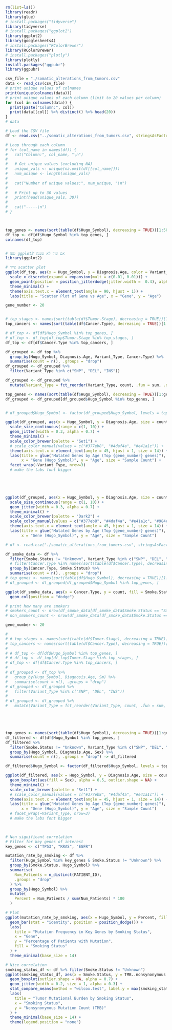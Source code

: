 
```r
rm(list=ls())
library(readr)
library(glue)
# install.packages("tidyverse")
library(tidyverse)
# install.packages("ggplot2")
library(ggplot2)
library(googlesheets4)
# install.packages("RColorBrewer")
library(RColorBrewer)
# install.packages("plotly")
library(plotly)
install.packages("ggpubr")
library(ggpubr)

```




```r
csv_file = "./somatic_alterations_from_tumors.csv"
data <- read_csv(csv_file)
# print unique values of colnames
print(unique(colnames(data)))
# print unique values of each column (limit to 20 values per column)
for (col in colnames(data)) {
  print(paste("Column:", col))
  print(data[[col]] %>% distinct() %>% head(20))
}
# data

```

```r

# Load the CSV file
df <- read.csv("../somatic_alterations_from_tumors.csv", stringsAsFactors = FALSE)

# Loop through each column
# for (col_name in names(df)) {
#   cat("Column:", col_name, "\n")
#   
#   # Get unique values (excluding NA)
#   unique_vals <- unique(na.omit(df[[col_name]]))
#   num_unique <- length(unique_vals)
#   
#   cat("Number of unique values:", num_unique, "\n")
#   
#   # Print up to 30 values
#   print(head(unique_vals, 30))
#   
#   cat("-----\n")
# }




```

```r

top_genes <- names(sort(table(df$Hugo_Symbol), decreasing = TRUE))[1:50]
df_top <- df[df$Hugo_Symbol %in% top_genes, ]
colnames(df_top)


# טען ggplot2 אם עוד לא טענת
library(ggplot2)

# צייר scatter plot
ggplot(df_top, aes(x = Hugo_Symbol, y = Diagnosis.Age, color = Variant_Type)) +
  scale_x_discrete(expand = expansion(mult = c(0.01, 0.01))) + 
  geom_point(position = position_jitterdodge(jitter.width =  0.4), alpha=0.5) +
  theme_minimal() +
  theme(axis.text.x = element_text(angle = 90, hjust = 1)) +
  labs(title = "Scatter Plot of Gene vs Age", x = "Gene", y = "Age")

```



```r
gene_number <- 20


# top_stages <- names(sort(table(df$Tumor.Stage), decreasing = TRUE))[1:4]
top_cancers <- names(sort(table(df$Cancer.Type), decreasing = TRUE))[1:3]

# df_top <- df[df$Hugo_Symbol %in% top_genes, ]
# df_top <- df_top[df_top$Tumor.Stage %in% top_stages, ]
df_top <- df[df$Cancer.Type %in% top_cancers, ]

df_grouped <- df_top %>%
  group_by(Hugo_Symbol, Diagnosis.Age, Variant_Type, Cancer.Type) %>%
  summarise(count = n(), .groups = "drop")
df_grouped <- df_grouped %>%
  filter(Variant_Type %in% c("SNP", "DEL", "INS"))

df_grouped <- df_grouped %>% 
  mutate(Variant_Type = fct_reorder(Variant_Type, count, .fun = sum, .desc = TRUE))

top_genes <- names(sort(table(df$Hugo_Symbol), decreasing = TRUE))[1:gene_number]
df_grouped <- df_grouped[df_grouped$Hugo_Symbol %in% top_genes, ]


# df_grouped$Hugo_Symbol <- factor(df_grouped$Hugo_Symbol, levels = top_genes)

ggplot(df_grouped, aes(x = Hugo_Symbol, y = Diagnosis.Age, size = count, color = Cancer.Type)) +
  scale_size_continuous(range = c(1, 10)) +
  geom_jitter(width = 0.3, alpha = 0.7) +  
  theme_minimal() +
  scale_color_brewer(palette = "Set1") +
  # scale_color_manual(values = c("#377eb8", "#4daf4a", "#e41a1c")) +
  theme(axis.text.x = element_text(angle = 45, hjust = 1, size = 14)) +
  labs(title = glue("Mutated Genes by Age (Top {gene_number} genes)"),
       x = "Gene (Hugo_Symbol)", y = "Age", size = "Sample Count") +
  facet_wrap(~Variant_Type, nrow=3)
  # make the labs font bigger
  





```

```r

ggplot(df_grouped, aes(x = Hugo_Symbol, y = Diagnosis.Age, size = count, color = Variant_Type)) +
  scale_size_continuous(range = c(1, 10)) +
  geom_jitter(width = 0.3, alpha = 0.7) +  
  theme_minimal() +
  scale_color_brewer(palette = "Dark2") +
  scale_color_manual(values = c("#377eb8", "#4daf4a", "#e41a1c", "#984ea3", "#ff7f00")) +
  theme(axis.text.x = element_text(angle = 45, hjust = 1, size = 14)) +
  labs(title = glue("Mutated Genes by Age (Top {gene_number} genes)"),
       x = "Gene (Hugo_Symbol)", y = "Age", size = "Sample Count")


```

```r
# df <- read.csv("./somatic_alterations_from_tumors.csv", stringsAsFactors = FALSE)

df_smoke_data <- df %>% 
  filter(Smoke.Status != "Unknown", Variant_Type %in% c("SNP", "DEL", "INS")) %>%
  # filter(Cancer.Type %in% names(sort(table(df$Cancer.Type), decreasing = TRUE))[1:gene_number]) %>%
  group_by(Cancer.Type, Smoke.Status) %>%
  summarise(count = n(), .groups = "drop") 
# top_genes <- names(sort(table(df$Hugo_Symbol), decreasing = TRUE))[1:gene_number]
# df_grouped <- df_grouped[df_grouped$Hugo_Symbol %in% top_genes, ]

ggplot(df_smoke_data, aes(x = Cancer.Type, y = count, fill = Smoke.Status)) +
  geom_col(position = "dodge")

# print how many are smokers
# smokers_count <- nrow(df_smoke_data[df_smoke_data$Smoke.Status == "Smoker", ])
# non_smokers_count <- nrow(df_smoke_data[df_smoke_data$Smoke.Status == "Nonsmoker", ])

```






```r

gene_number <- 20

# 
# # top_stages <- names(sort(table(df$Tumor.Stage), decreasing = TRUE))[1:4]
# top_cancers <- names(sort(table(df$Cancer.Type), decreasing = TRUE))[1:3]
# 
# # df_top <- df[df$Hugo_Symbol %in% top_genes, ]
# # df_top <- df_top[df_top$Tumor.Stage %in% top_stages, ]
# df_top <- df[df$Cancer.Type %in% top_cancers, ]
# 
# df_grouped <- df_top %>%
#   group_by(Hugo_Symbol, Diagnosis.Age, Sm) %>%
#   summarise(count = n(), .groups = "drop")
# df_grouped <- df_grouped %>%
#   filter(Variant_Type %in% c("SNP", "DEL", "INS"))
# 
# df_grouped <- df_grouped %>% 
#   mutate(Variant_Type = fct_reorder(Variant_Type, count, .fun = sum, .desc = TRUE))





top_genes <- names(sort(table(df$Hugo_Symbol), decreasing = TRUE))[1:gene_number]
df_filtered <- df[df$Hugo_Symbol %in% top_genes, ]
df_filtered %>% 
  filter(Smoke.Status != "Unknown", Variant_Type %in% c("SNP", "DEL", "INS")) %>%
  group_by(Hugo_Symbol, Diagnosis.Age, Sex) %>%
  summarise(count = n(), .groups = "drop") -> df_filtered

df_filtered$Hugo_Symbol <- factor(df_filtered$Hugo_Symbol, levels = top_genes)

ggplot(df_filtered, aes(x = Hugo_Symbol, y = Diagnosis.Age, size = count)) +
  geom_boxplot(aes(fill = Sex), alpha = 0.5, outlier.shape = NA) +
  theme_minimal() +
  scale_color_brewer(palette = "Set1") +
  # scale_color_manual(values = c("#377eb8", "#4daf4a", "#e41a1c")) +
  theme(axis.text.x = element_text(angle = 45, hjust = 1, size = 14)) +
  labs(title = glue("Mutated Genes by Age (Top {gene_number} genes)"),
       x = "Gene (Hugo_Symbol)", y = "Age", size = "Sample Count") 
  # facet_wrap(~Variant_Type, nrow=3)
  # make the labs font bigger
  



```

```r
# Non significant correlation
# Filter for key genes of interest
key_genes <- c("TP53", "KRAS", "EGFR")

mutation_rate_by_smoking <- df %>%
  filter(Hugo_Symbol %in% key_genes & Smoke.Status != "Unknown") %>%
  group_by(Smoke.Status, Hugo_Symbol) %>%
  summarise(
    Num_Patients = n_distinct(PATIENT_ID),
    .groups = "drop"
  ) %>%
  group_by(Hugo_Symbol) %>%
  mutate(
    Percent = Num_Patients / sum(Num_Patients) * 100
  )

# Plot
ggplot(mutation_rate_by_smoking, aes(x = Hugo_Symbol, y = Percent, fill = Smoke.Status)) +
  geom_bar(stat = "identity", position = position_dodge()) +
  labs(
    title = "Mutation Frequency in Key Genes by Smoking Status",
    x = "Gene",
    y = "Percentage of Patients with Mutation",
    fill = "Smoking Status"
  ) +
  theme_minimal(base_size = 14)
```

```r
# Nice correlation
smoking_status_df <- df %>% filter(Smoke.Status != "Unknown")
ggplot(smoking_status_df, aes(x = Smoke.Status, y = TMB..nonsynonymous., fill = Smoke.Status)) +
  geom_boxplot(outlier.shape = NA, alpha = 0.7) +
  geom_jitter(width = 0.2, size = 1, alpha = 0.3) +
  stat_compare_means(method = "wilcox.test", label.y = max(smoking_status_df$TMB..nonsynonymous., na.rm = TRUE) * 0.95) +
  labs(
    title = "Tumor Mutational Burden by Smoking Status",
    x = "Smoking Status",
    y = "Nonsynonymous Mutation Count (TMB)"
  ) +
  theme_minimal(base_size = 14) +
  theme(legend.position = "none")
```
